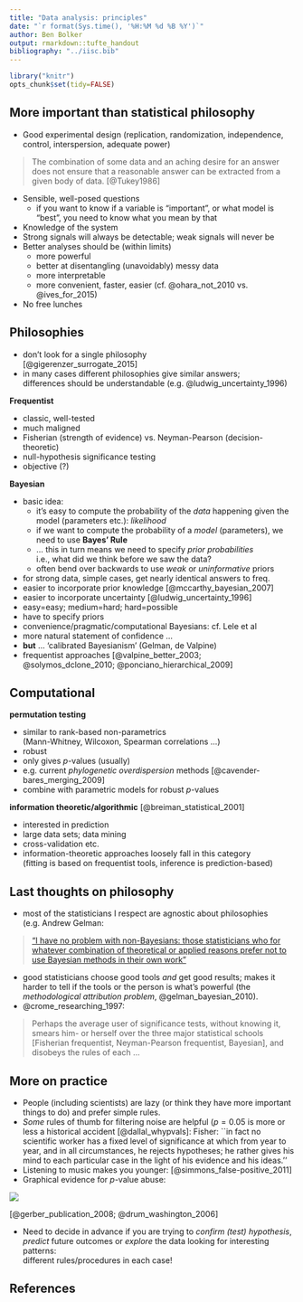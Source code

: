 ```yaml
---
title: "Data analysis: principles"
date: "`r format(Sys.time(), '%H:%M %d %B %Y')`"
author: Ben Bolker
output: rmarkdown::tufte_handout
bibliography: "../iisc.bib"
---
```


```r
library("knitr")
opts_chunk$set(tidy=FALSE)
```

## More important than statistical philosophy

* Good experimental design (replication, randomization, independence, control, interspersion, adequate power)

> The combination of some data and an aching desire for an answer does not ensure that a reasonable answer can be extracted from a given body of data. [@Tukey1986]

* Sensible, well-posed questions
    * if you want to know if a variable is "important", or what model is "best", you need to know what you mean by that
* Knowledge of the system
* Strong signals will always be detectable; weak signals will never be	
* Better analyses should be (within limits)
    * more powerful
	* better at disentangling (unavoidably) messy data
	* more interpretable
	* more convenient, faster, easier (cf. @ohara_not_2010 vs. @ives_for_2015)
* No free lunches	

## Philosophies 

* don't look for a single philosophy  
[@gigerenzer_surrogate_2015]
* in many cases different philosophies give similar answers;  
differences should be understandable (e.g. @ludwig_uncertainty_1996)

**Frequentist**

* classic, well-tested
* much maligned
* Fisherian (strength of evidence) vs. Neyman-Pearson (decision-theoretic)
* null-hypothesis significance testing
* objective (?)

**Bayesian**

* basic idea:
     * it's easy to compute the probability of the *data* happening given the model (parameters etc.): *likelihood*
	 * if we want to compute the probability of a *model* (parameters), we need to use **Bayes' Rule**
	 * ... this in turn means we need to specify *prior probabilities*  
i.e., what did we think before we saw the data?
     * often bend over backwards to use *weak* or *uninformative* priors
* for strong data, simple cases, get nearly identical answers to freq.
* easier to incorporate prior knowledge [@mccarthy_bayesian_2007]
* easier to incorporate uncertainty [@ludwig_uncertainty_1996]
* easy=easy; medium=hard; hard=possible 
* have to specify priors
* convenience/pragmatic/computational Bayesians: cf. Lele et al
* more natural statement of confidence ...
* **but** ... 'calibrated Bayesianism' (Gelman, de Valpine)
* frequentist approaches [@valpine_better_2003; @solymos_dclone_2010; @ponciano_hierarchical_2009]

## Computational

**permutation testing**

* similar to rank-based non-parametrics  
(Mann-Whitney, Wilcoxon, Spearman correlations ...)  
* robust
* only gives $p$-values (usually)
* e.g. current *phylogenetic overdispersion* methods [@cavender-bares_merging_2009]
* combine with parametric models for robust $p$-values

**information theoretic/algorithmic** [@breiman_statistical_2001]

* interested in prediction 
* large data sets; data mining
* cross-validation etc.
* information-theoretic approaches loosely fall in this category   
(fitting is based on frequentist tools, inference is prediction-based)

## Last thoughts on philosophy

* most of the statisticians I respect are agnostic about philosophies (e.g. Andrew Gelman: 

> ["I have no problem with non-Bayesians: those statisticians who for whatever combination of theoretical or applied reasons prefer not to use Bayesian methods in their own work"](http://andrewgelman.com/2014/03/18/wacky-anti-bayesians/)

* good statisticians choose good tools *and* get good results; makes it harder to tell if the tools or the person is what's powerful (the *methodological attribution problem*, @gelman_bayesian_2010).
* @crome_researching_1997:

> Perhaps the average user of significance tests, without knowing it, smears him- or herself over the three major statistical schools [Fisherian frequentist, Neyman-Pearson frequentist, Bayesian], and disobeys the rules of each ...
	 
## More on practice

* People (including scientists) are lazy (or think they have more
important things to do) and prefer simple rules.
* *Some* rules of thumb for filtering noise are 
helpful ($p=0.05$ is more or less a historical accident
[@dallal_whypvals]: Fisher: ``in fact no scientific worker has a fixed level of
significance at which from year to year, and in all circumstances, he
rejects hypotheses; he rather gives his mind to each particular case
in the light of his evidence and his ideas.''
* Listening to music makes you younger: [@simmons_false-positive_2011]
*  Graphical evidence for $p$-value abuse:

![](pix/Blog_Gerber_Pub_Bias.png) 

[@gerber_publication_2008; @drum_washington_2006]

* Need to decide in advance if you are trying to *confirm (test) hypothesis*, *predict* future outcomes or *explore* the data looking for interesting patterns:  
different rules/procedures in each case!




## References
